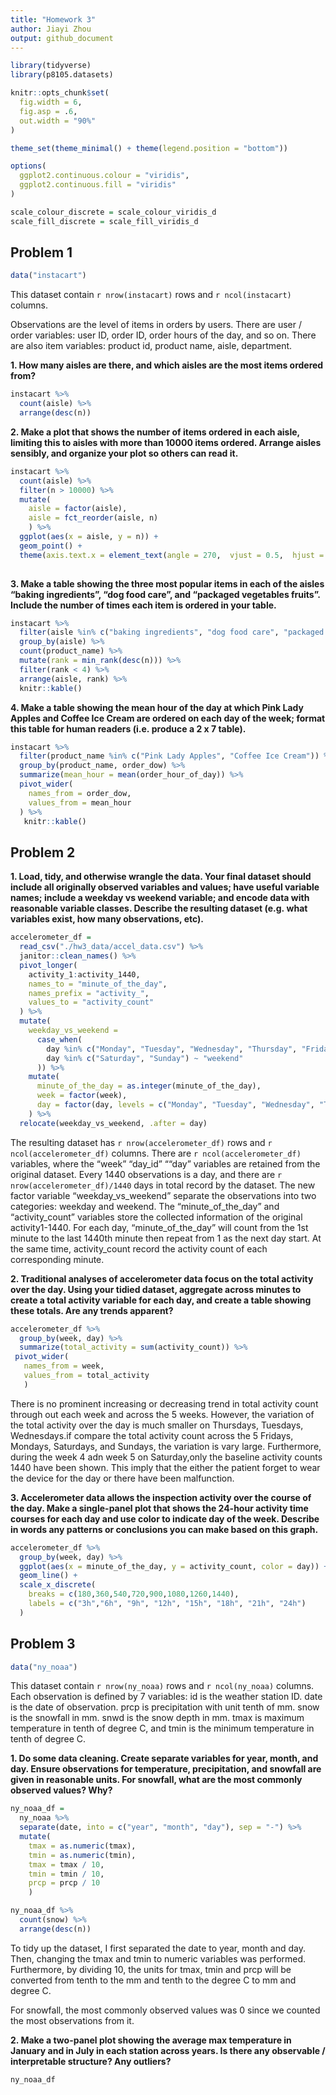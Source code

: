 ```yaml
---
title: "Homework 3"
author: Jiayi Zhou
output: github_document
---
```


```r
library(tidyverse)
library(p8105.datasets)

knitr::opts_chunk$set(
  fig.width = 6,
  fig.asp = .6,
  out.width = "90%"
)

theme_set(theme_minimal() + theme(legend.position = "bottom"))

options(
  ggplot2.continuous.colour = "viridis",
  ggplot2.continuous.fill = "viridis"
)

scale_colour_discrete = scale_colour_viridis_d
scale_fill_discrete = scale_fill_viridis_d
```

## Problem 1

```r
data("instacart")
```

This dataset contain `r nrow(instacart)` rows and `r ncol(instacart)` columns.

Observations are the level of items in orders by users. There are user / order variables: user ID, order ID, order hours of the day, and so on. There are also item variables: product id, product name, aisle, department. 


**1. How many aisles are there, and which aisles are the most items ordered from?**

```r
instacart %>% 
  count(aisle) %>% 
  arrange(desc(n))
```


**2. Make a plot that shows the number of items ordered in each aisle, limiting this to aisles with more than 10000 items ordered. Arrange aisles sensibly, and organize your plot so others can read it.**

```r
instacart %>% 
  count(aisle) %>% 
  filter(n > 10000) %>% 
  mutate( 
    aisle = factor(aisle),
    aisle = fct_reorder(aisle, n)
    ) %>% 
  ggplot(aes(x = aisle, y = n)) +
  geom_point() +
  theme(axis.text.x = element_text(angle = 270,  vjust = 0.5,  hjust = 1))
  
```


**3. Make a table showing the three most popular items in each of the aisles “baking ingredients”, “dog food care”, and “packaged vegetables fruits”. Include the number of times each item is ordered in your table.**

```r
instacart %>% 
  filter(aisle %in% c("baking ingredients", "dog food care", "packaged vegetables fruits")) %>% 
  group_by(aisle) %>% 
  count(product_name) %>% 
  mutate(rank = min_rank(desc(n))) %>% 
  filter(rank < 4) %>% 
  arrange(aisle, rank) %>% 
  knitr::kable()
```


**4. Make a table showing the mean hour of the day at which Pink Lady Apples and Coffee Ice Cream are ordered on each day of the week; format this table for human readers (i.e. produce a 2 x 7 table).**

```r
instacart %>% 
  filter(product_name %in% c("Pink Lady Apples", "Coffee Ice Cream")) %>% 
  group_by(product_name, order_dow) %>% 
  summarize(mean_hour = mean(order_hour_of_day)) %>% 
  pivot_wider(
    names_from = order_dow,
    values_from = mean_hour
  ) %>% 
   knitr::kable()
```

## Problem 2

**1. Load, tidy, and otherwise wrangle the data. Your final dataset should include all originally observed variables and values; have useful variable names; include a weekday vs weekend variable; and encode data with reasonable variable classes. Describe the resulting dataset (e.g. what variables exist, how many observations, etc).**

```r
accelerometer_df = 
  read_csv("./hw3_data/accel_data.csv") %>% 
  janitor::clean_names() %>% 
  pivot_longer(
    activity_1:activity_1440, 
    names_to = "minute_of_the_day",
    names_prefix = "activity_", 
    values_to = "activity_count"
  ) %>% 
  mutate(
    weekday_vs_weekend = 
      case_when(
        day %in% c("Monday", "Tuesday", "Wednesday", "Thursday", "Friday") ~ "weekday",
        day %in% c("Saturday", "Sunday") ~ "weekend"
      )) %>% 
    mutate(
      minute_of_the_day = as.integer(minute_of_the_day),
      week = factor(week),
      day = factor(day, levels = c("Monday", "Tuesday", "Wednesday", "Thursday", "Friday", "Saturday", "Sunday"))
    ) %>% 
  relocate(weekday_vs_weekend, .after = day)
```

The resulting dataset has `r nrow(accelerometer_df)` rows and `r ncol(accelerometer_df)` columns. There are `r ncol(accelerometer_df)` variables, where the "week" "day_id" ""day" variables are retained from the original dataset. Every 1440 observations is a day, and there are `r nrow(accelerometer_df)/1440` days in total record by the dataset. The new factor variable "weekday_vs_weekend" separate the observations into two categories: weekday and weekend. The "minute_of_the_day" and "activity_count" variables store the collected information of the original activity1-1440. For each day, "minute_of_the_day" will count from the 1st minute to the last 1440th minute then repeat from 1 as the next day start. At the same time, activity_count record the activity count of each corresponding minute.

**2. Traditional analyses of accelerometer data focus on the total activity over the day. Using your tidied dataset, aggregate across minutes to create a total activity variable for each day, and create a table showing these totals. Are any trends apparent?**

```r
accelerometer_df %>% 
  group_by(week, day) %>% 
  summarize(total_activity = sum(activity_count)) %>% 
 pivot_wider(
   names_from = week,
   values_from = total_activity
   ) 
```

There is no prominent increasing or decreasing trend in total activity count through out each week and across the 5 weeks. However, the variation of the total activity over the day is much smaller on Thursdays, Tuesdays, Wednesdays.if compare the total activity count across the 5 Fridays, Mondays, Saturdays, and Sundays, the variation is vary large. Furthermore, during the week 4 adn week 5 on Saturday,only the baseline activity counts 1440 have been shown. This imply that the either the patient forget to wear the device for the day or  there have been malfunction.

**3. Accelerometer data allows the inspection activity over the course of the day. Make a single-panel plot that shows the 24-hour activity time courses for each day and use color to indicate day of the week. Describe in words any patterns or conclusions you can make based on this graph.**

```r
accelerometer_df %>% 
  group_by(week, day) %>% 
  ggplot(aes(x = minute_of_the_day, y = activity_count, color = day)) +
  geom_line() +
  scale_x_discrete(
    breaks = c(180,360,540,720,900,1080,1260,1440),
    labels = c("3h","6h", "9h", "12h", "15h", "18h", "21h", "24h")
  )
```

## Problem 3

```r
data("ny_noaa")
```

This dataset contain `r nrow(ny_noaa)` rows and `r ncol(ny_noaa)` columns.
Each observation is defined by 7 variables:
id is the weather station ID. date is the date of observation. prcp is precipitation with unit tenth of mm. snow is the snowfall in mm. snwd is the snow depth in mm. tmax is maximum temperature in tenth of degree C, and tmin is the minimum temperature in tenth of degree C. 


**1. Do some data cleaning. Create separate variables for year, month, and day. Ensure observations for temperature, precipitation, and snowfall are given in reasonable units. For snowfall, what are the most commonly observed values? Why?**

```r
ny_noaa_df = 
  ny_noaa %>% 
  separate(date, into = c("year", "month", "day"), sep = "-") %>% 
  mutate(
    tmax = as.numeric(tmax),
    tmin = as.numeric(tmin),
    tmax = tmax / 10,
    tmin = tmin / 10,
    prcp = prcp / 10
    )

ny_noaa_df %>% 
  count(snow) %>% 
  arrange(desc(n))
```

To tidy up the dataset, I first separated the date to year, month and day. Then, changing the tmax and tmin to numeric variables was performed. Furthermore, by dividing 10, the units for tmax, tmin and prcp will be converted from tenth to the mm and tenth to the degree C to mm and  degree C. 

For snowfall, the most commonly observed values was 0 since we counted the most observations from it. 


**2. Make a two-panel plot showing the average max temperature in January and in July in each station across years. Is there any observable / interpretable structure? Any outliers?**

```r
ny_noaa_df
```





